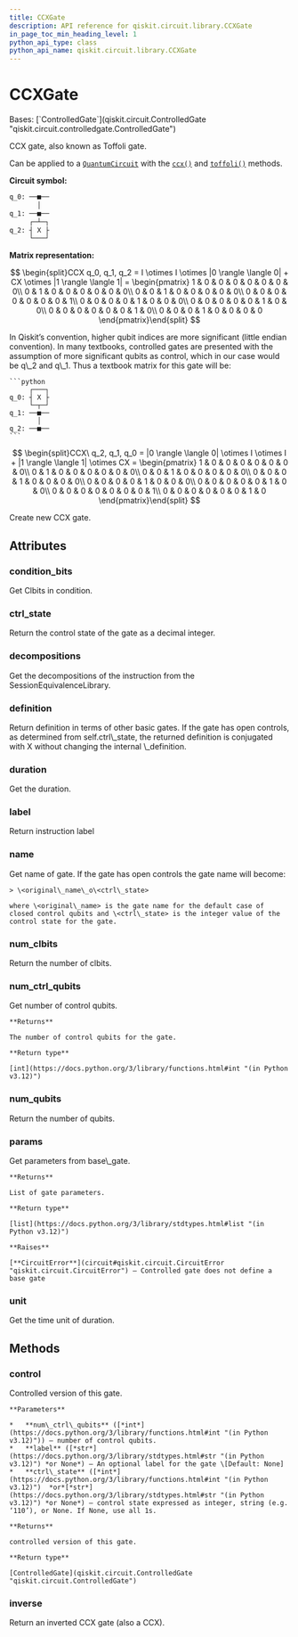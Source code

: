 ```yaml
---
title: CCXGate
description: API reference for qiskit.circuit.library.CCXGate
in_page_toc_min_heading_level: 1
python_api_type: class
python_api_name: qiskit.circuit.library.CCXGate
---
```


# CCXGate

<Class id="qiskit.circuit.library.CCXGate" isDedicatedPage={true} github="https://github.com/qiskit/qiskit/tree/stable/0.25/qiskit/circuit/library/standard_gates/x.py" signature="qiskit.circuit.library.CCXGate(label=None, ctrl_state=None)">
  Bases: [`ControlledGate`](qiskit.circuit.ControlledGate "qiskit.circuit.controlledgate.ControlledGate")

  CCX gate, also known as Toffoli gate.

  Can be applied to a [`QuantumCircuit`](qiskit.circuit.QuantumCircuit "qiskit.circuit.QuantumCircuit") with the [`ccx()`](qiskit.circuit.QuantumCircuit#ccx "qiskit.circuit.QuantumCircuit.ccx") and [`toffoli()`](qiskit.circuit.QuantumCircuit#toffoli "qiskit.circuit.QuantumCircuit.toffoli") methods.

  **Circuit symbol:**

  ```python
  q_0: ──■──
         │
  q_1: ──■──
       ┌─┴─┐
  q_2: ┤ X ├
       └───┘
  ```

  **Matrix representation:**

$$
\begin{split}CCX q_0, q_1, q_2 =
I \otimes I \otimes |0 \rangle \langle 0| + CX \otimes |1 \rangle \langle 1| =
\begin{pmatrix}
1 & 0 & 0 & 0 & 0 & 0 & 0 & 0\\
0 & 1 & 0 & 0 & 0 & 0 & 0 & 0\\
0 & 0 & 1 & 0 & 0 & 0 & 0 & 0\\
0 & 0 & 0 & 0 & 0 & 0 & 0 & 1\\
0 & 0 & 0 & 0 & 1 & 0 & 0 & 0\\
0 & 0 & 0 & 0 & 0 & 1 & 0 & 0\\
0 & 0 & 0 & 0 & 0 & 0 & 1 & 0\\
0 & 0 & 0 & 1 & 0 & 0 & 0 & 0
\end{pmatrix}\end{split}
$$

  <Admonition title="Note" type="note">
    In Qiskit’s convention, higher qubit indices are more significant (little endian convention). In many textbooks, controlled gates are presented with the assumption of more significant qubits as control, which in our case would be q\_2 and q\_1. Thus a textbook matrix for this gate will be:

    ```python
         ┌───┐
    q_0: ┤ X ├
         └─┬─┘
    q_1: ──■──
           │
    q_2: ──■──
    ```

$$
\begin{split}CCX\ q_2, q_1, q_0 =
|0 \rangle \langle 0| \otimes I \otimes I + |1 \rangle \langle 1| \otimes CX =
\begin{pmatrix}
1 & 0 & 0 & 0 & 0 & 0 & 0 & 0\\
0 & 1 & 0 & 0 & 0 & 0 & 0 & 0\\
0 & 0 & 1 & 0 & 0 & 0 & 0 & 0\\
0 & 0 & 0 & 1 & 0 & 0 & 0 & 0\\
0 & 0 & 0 & 0 & 1 & 0 & 0 & 0\\
0 & 0 & 0 & 0 & 0 & 1 & 0 & 0\\
0 & 0 & 0 & 0 & 0 & 0 & 0 & 1\\
0 & 0 & 0 & 0 & 0 & 0 & 1 & 0
\end{pmatrix}\end{split}
$$
  </Admonition>

  Create new CCX gate.

  ## Attributes

  ### condition\_bits

  <Attribute id="qiskit.circuit.library.CCXGate.condition_bits" name="condition_bits">
    Get Clbits in condition.
  </Attribute>

  ### ctrl\_state

  <Attribute id="qiskit.circuit.library.CCXGate.ctrl_state" name="ctrl_state">
    Return the control state of the gate as a decimal integer.
  </Attribute>

  ### decompositions

  <Attribute id="qiskit.circuit.library.CCXGate.decompositions" name="decompositions">
    Get the decompositions of the instruction from the SessionEquivalenceLibrary.
  </Attribute>

  ### definition

  <Attribute id="qiskit.circuit.library.CCXGate.definition" name="definition">
    Return definition in terms of other basic gates. If the gate has open controls, as determined from self.ctrl\_state, the returned definition is conjugated with X without changing the internal \_definition.
  </Attribute>

  ### duration

  <Attribute id="qiskit.circuit.library.CCXGate.duration" name="duration">
    Get the duration.
  </Attribute>

  ### label

  <Attribute id="qiskit.circuit.library.CCXGate.label" name="label">
    Return instruction label
  </Attribute>

  ### name

  <Attribute id="qiskit.circuit.library.CCXGate.name" name="name">
    Get name of gate. If the gate has open controls the gate name will become:

    > \<original\_name\_o\<ctrl\_state>

    where \<original\_name> is the gate name for the default case of closed control qubits and \<ctrl\_state> is the integer value of the control state for the gate.
  </Attribute>

  ### num\_clbits

  <Attribute id="qiskit.circuit.library.CCXGate.num_clbits" name="num_clbits">
    Return the number of clbits.
  </Attribute>

  ### num\_ctrl\_qubits

  <Attribute id="qiskit.circuit.library.CCXGate.num_ctrl_qubits" name="num_ctrl_qubits">
    Get number of control qubits.

    **Returns**

    The number of control qubits for the gate.

    **Return type**

    [int](https://docs.python.org/3/library/functions.html#int "(in Python v3.12)")
  </Attribute>

  ### num\_qubits

  <Attribute id="qiskit.circuit.library.CCXGate.num_qubits" name="num_qubits">
    Return the number of qubits.
  </Attribute>

  ### params

  <Attribute id="qiskit.circuit.library.CCXGate.params" name="params">
    Get parameters from base\_gate.

    **Returns**

    List of gate parameters.

    **Return type**

    [list](https://docs.python.org/3/library/stdtypes.html#list "(in Python v3.12)")

    **Raises**

    [**CircuitError**](circuit#qiskit.circuit.CircuitError "qiskit.circuit.CircuitError") – Controlled gate does not define a base gate
  </Attribute>

  ### unit

  <Attribute id="qiskit.circuit.library.CCXGate.unit" name="unit">
    Get the time unit of duration.
  </Attribute>

  ## Methods

  ### control

  <Function id="qiskit.circuit.library.CCXGate.control" name="control" signature="control(num_ctrl_qubits=1, label=None, ctrl_state=None)">
    Controlled version of this gate.

    **Parameters**

    *   **num\_ctrl\_qubits** ([*int*](https://docs.python.org/3/library/functions.html#int "(in Python v3.12)")) – number of control qubits.
    *   **label** ([*str*](https://docs.python.org/3/library/stdtypes.html#str "(in Python v3.12)") *or None*) – An optional label for the gate \[Default: None]
    *   **ctrl\_state** ([*int*](https://docs.python.org/3/library/functions.html#int "(in Python v3.12)")  *or*[*str*](https://docs.python.org/3/library/stdtypes.html#str "(in Python v3.12)") *or None*) – control state expressed as integer, string (e.g. ‘110’), or None. If None, use all 1s.

    **Returns**

    controlled version of this gate.

    **Return type**

    [ControlledGate](qiskit.circuit.ControlledGate "qiskit.circuit.ControlledGate")
  </Function>

  ### inverse

  <Function id="qiskit.circuit.library.CCXGate.inverse" name="inverse" signature="inverse()">
    Return an inverted CCX gate (also a CCX).
  </Function>
</Class>

